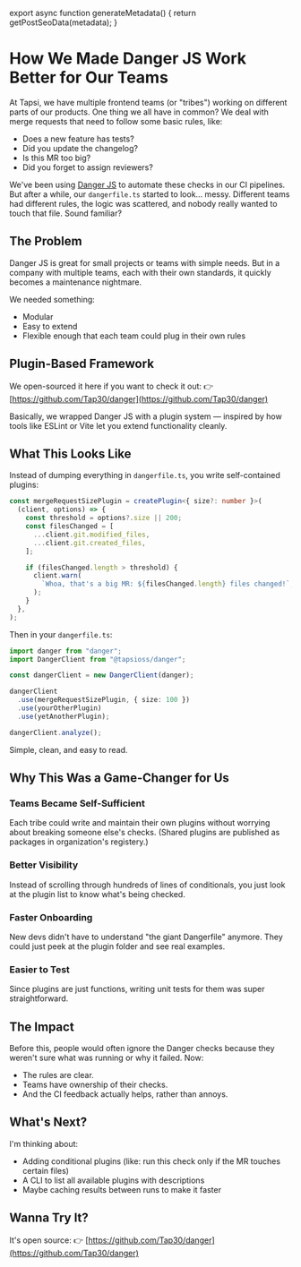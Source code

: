 
export async function generateMetadata() {
  return getPostSeoData(metadata);
}

<div style={{ '--cta': '#07ab38'}}>

# How We Made Danger JS Work Better for Our Teams

<PostMetadata metadata={metadata} />

At Tapsi, we have multiple frontend teams (or "tribes") working on different
parts of our products. One thing we all have in common? We deal with merge
requests that need to follow some basic rules, like:

- Does a new feature has tests?
- Did you update the changelog?
- Is this MR too big?
- Did you forget to assign reviewers?

We've been using [Danger JS](https://danger.systems/js/) to automate these
checks in our CI pipelines. But after a while, our `dangerfile.ts` started to
look... messy. Different teams had different rules, the logic was scattered, and
nobody really wanted to touch that file. Sound familiar?

## The Problem

Danger JS is great for small projects or teams with simple needs. But in a
company with multiple teams, each with their own standards, it quickly becomes a
maintenance nightmare.

We needed something:

- Modular
- Easy to extend
- Flexible enough that each team could plug in their own rules

## Plugin-Based Framework

We open-sourced it here if you want to check it out: 👉
[https://github.com/Tap30/danger](https://github.com/Tap30/danger)

Basically, we wrapped Danger JS with a plugin system — inspired by how tools
like ESLint or Vite let you extend functionality cleanly.

## What This Looks Like

Instead of dumping everything in `dangerfile.ts`, you write self-contained
plugins:

```ts
const mergeRequestSizePlugin = createPlugin<{ size?: number }>(
  (client, options) => {
    const threshold = options?.size || 200;
    const filesChanged = [
      ...client.git.modified_files,
      ...client.git.created_files,
    ];

    if (filesChanged.length > threshold) {
      client.warn(
        `Whoa, that's a big MR: ${filesChanged.length} files changed!`,
      );
    }
  },
);
```

Then in your `dangerfile.ts`:

```ts
import danger from "danger";
import DangerClient from "@tapsioss/danger";

const dangerClient = new DangerClient(danger);

dangerClient
  .use(mergeRequestSizePlugin, { size: 100 })
  .use(yourOtherPlugin)
  .use(yetAnotherPlugin);

dangerClient.analyze();
```

Simple, clean, and easy to read.

## Why This Was a Game-Changer for Us

### Teams Became Self-Sufficient

Each tribe could write and maintain their own plugins without worrying about
breaking someone else's checks. (Shared plugins are published as packages in
organization's registery.)

### Better Visibility

Instead of scrolling through hundreds of lines of conditionals, you just look at
the plugin list to know what's being checked.

### Faster Onboarding

New devs didn't have to understand "the giant Dangerfile" anymore. They could
just peek at the plugin folder and see real examples.

### Easier to Test

Since plugins are just functions, writing unit tests for them was super
straightforward.

## The Impact

Before this, people would often ignore the Danger checks because they weren't
sure what was running or why it failed. Now:

- The rules are clear.
- Teams have ownership of their checks.
- And the CI feedback actually helps, rather than annoys.

## What's Next?

I'm thinking about:

- Adding conditional plugins (like: run this check only if the MR touches
  certain files)
- A CLI to list all available plugins with descriptions
- Maybe caching results between runs to make it faster

## Wanna Try It?

It's open source: 👉
[https://github.com/Tap30/danger](https://github.com/Tap30/danger)

</div>
